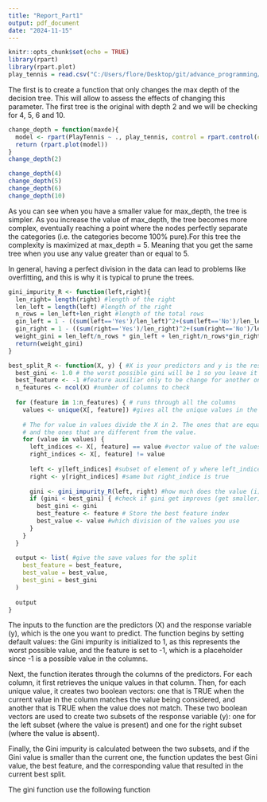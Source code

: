 ```yaml
---
title: "Report_Part1"
output: pdf_document
date: "2024-11-15"
---
```


```r
knitr::opts_chunk$set(echo = TRUE)
library(rpart)
library(rpart.plot)
play_tennis = read.csv("C:/Users/flore/Desktop/git/advance_programming/uc3m_advanced_programming/play_tennis.csv",header=TRUE)
```

The first is to create a function that only changes the max depth of the decision tree. This will allow to assess the effects of changing this parameter. 
The first tree is the original with depth 2 and we will be checking for 4, 5, 6 and 10.
```r
change_depth = function(maxde){
  model <- rpart(PlayTennis ~ ., play_tennis, control = rpart.control(cp = 0, maxdepth = maxde, minsplit = 1, minbucket = 1)) 
  return (rpart.plot(model)) 
}
change_depth(2)
```
```r
change_depth(4)
change_depth(5)
change_depth(6)
change_depth(10)
```
As you can see when you have a smaller value for max_depth, the tree is simpler. As you increase the value of max_depth, the tree becomes more complex, eventually reaching a point where the nodes perfectly separate the categories (i.e. the categories become 100% pure).For this tree the complexity is maximized at max_depth = 5. Meaning that you get the same tree when you use any value greater than or equal to 5.

In general, having a perfect division in the data can lead to problems like overfitting, and this is why it is typical to prune the trees.

```r
gini_impurity_R <- function(left,right){
  len_right= length(right) #length of the right 
  len_left = length(left) #length of the right
  n_rows = len_left+len_right #length of the total rows
  gin_left = 1 - ((sum(left=='Yes')/len_left)^2+(sum(left=='No')/len_left)^2) #gini calculation for the left
  gin_right = 1 - ((sum(right=='Yes')/len_right)^2+(sum(right=='No')/len_right)^2) #gini calculation for the right
  weight_gini = len_left/n_rows * gin_left + len_right/n_rows*gin_right #weighted
  return(weight_gini)
}

best_split_R <- function(X, y) { #X is your predictors and y is the response variable
  best_gini <- 1.0 # the worst possible gini will be 1 so you leave it as a max possible value
  best_feature <- -1 #feature auxiliar only to be change for another one.
  n_features <- ncol(X) #number of columns to check
  
  for (feature in 1:n_features) { # runs through all the columns 
    values <- unique(X[, feature]) #gives all the unique values in the column i(feature) if you have categorical you will get the different levels
    
    # The for value in values divide the X in 2. The ones that are equal to the i value in values 
    # and the ones that are different from the value. 
    for (value in values) { 
      left_indices <- X[, feature] == value #vector value of the values that are equal to the value i
      right_indices <- X[, feature] != value
      
      left <- y[left_indices] #subset of element of y where left_indice is true
      right <- y[right_indices] #same but right_indice is true
      
      gini <- gini_impurity_R(left, right) #how much does the value (i) divide the dataset
      if (gini < best_gini) { #check if gini get improves (get smaller) and if this happen change the gini value and save the feature
        best_gini <- gini
        best_feature <- feature # Store the best feature index
        best_value <- value #which division of the values you use
      }
    }
  }
  
  output <- list( #give the save values for the split 
    best_feature = best_feature,
    best_value = best_value,
    best_gini = best_gini
  )
  
  output
}
```
The inputs to the function are the predictors (X) and the response variable (y), which is the one you want to predict. The function begins by setting default values: the Gini impurity is initialized to 1, as this represents the worst possible value, and the feature is set to -1, which is a placeholder since -1 is a possible value in the columns.

Next, the function iterates through the columns of the predictors. For each column, it first retrieves the unique values in that column. Then, for each unique value, it creates two boolean vectors: one that is TRUE when the current value in the column matches the value being considered, and another that is TRUE when the value does not match. These two boolean vectors are used to create two subsets of the response variable (y): one for the left subset (where the value is present) and one for the right subset (where the value is absent).

Finally, the Gini impurity is calculated between the two subsets, and if the Gini value is smaller than the current one, the function updates the best Gini value, the best feature, and the corresponding value that resulted in the current best split.

The gini function use the following function 
